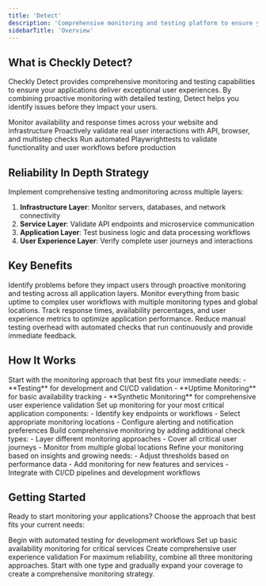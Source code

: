 ```yaml
---
title: 'Detect'
description: 'Comprehensive monitoring and testing platform to ensure your applications are reliable, performant, and user-friendly.'
sidebarTitle: 'Overview'
---
```


## What is Checkly Detect?


Checkly Detect provides comprehensive monitoring and testing capabilities to ensure your applications deliver exceptional user experiences. By combining proactive monitoring with detailed testing, Detect helps you identify issues before they impact your users.



<Card title="Uptime Monitoring" href="/docs/detect/uptime-monitoring/overview" icon="signal" horizontal>
Monitor availability and response times across your website and infrastructure
</Card>

<Card title="Synthetic Monitoring" href="/docs/detect/synthetic-monitoring/overview" icon="robot" horizontal>
Proactively validate real user interactions with API, browser, and multistep checks
</Card>

<Card title="Testing" href="/docs/detect/testing/overview" icon="flask" horizontal>
Run automated Playwrighttests to validate functionality and user workflows before production
</Card>

## Reliability In Depth Strategy

Implement comprehensive testing andmonitoring across multiple layers:

1. **Infrastructure Layer**: Monitor servers, databases, and network connectivity
2. **Service Layer**: Validate API endpoints and microservice communication  
3. **Application Layer**: Test business logic and data processing workflows
4. **User Experience Layer**: Verify complete user journeys and interactions

## Key Benefits

<AccordionGroup>
<Accordion title="Early, Proactive Issue Detection">
Identify problems before they impact users through proactive monitoring and testing across all application layers.
</Accordion>

<Accordion title="Comprehensive, Global Coverage">
Monitor everything from basic uptime to complex user workflows with multiple monitoring types and global locations.
</Accordion>

<Accordion title="Historical Performance Insights">
Track response times, availability percentages, and user experience metrics to optimize application performance.
</Accordion>

<Accordion title="Automated Validation">
Reduce manual testing overhead with automated checks that run continuously and provide immediate feedback.
</Accordion>
</AccordionGroup>

## How It Works

<Steps>
<Step title="Add Checkly To Your Project">
Start with the monitoring approach that best fits your immediate needs:
- **Testing** for development and CI/CD validation
- **Uptime Monitoring** for basic availability tracking
- **Synthetic Monitoring** for comprehensive user experience validation
</Step>

<Step title="Configure Your First Check">
Set up monitoring for your most critical application components:
- Identify key endpoints or workflows
- Select appropriate monitoring locations
- Configure alerting and notification preferences
</Step>

<Step title="Test Your Application In CI/CD">
Build comprehensive monitoring by adding additional check types:
- Layer different monitoring approaches
- Cover all critical user journeys
- Monitor from multiple global locations
</Step>

<Step title="Deploy Your Checks For Production Monitoring">
Refine your monitoring based on insights and growing needs:
- Adjust thresholds based on performance data
- Add monitoring for new features and services
- Integrate with CI/CD pipelines and development workflows
</Step>
</Steps>

## Getting Started

Ready to start monitoring your applications? Choose the approach that best fits your current needs:

<CardGroup cols={3}>
<Card title="Create Your First Test" href="/docs/detect/testing/creating-your-first-test">
Begin with automated testing for development workflows
</Card>

<Card title="Create Your First Uptime Monitor" href="/docs/detect/uptime-monitoring/url-monitors/creating-your-first-url-monitor">
Set up basic availability monitoring for critical services
</Card>

<Card title="Create Your First Synthetic Check" href="/docs/detect/synthetic-monitoring/api-checks/creating-your-first-api-check">
Create comprehensive user experience validation
</Card>
</CardGroup>

<Note>
For maximum reliability, combine all three monitoring approaches. Start with one type and gradually expand your coverage to create a comprehensive monitoring strategy.
</Note>
